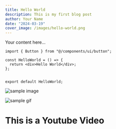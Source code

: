 ```yaml
---
title: Hello World
description: This is my first blog post
author: Your Name
date: "2024-03-19"
cover_image: /images/hello-world.png
---
```


Your content here... 

```tsx
import { Button } from "@/components/ui/button";

const HelloWorld = () => {
  return <div>Hello World</div>;
};


export default HelloWorld;
```


![sample image](/images/example.png)



<div className="flex justify-center">
  <img src="/images/sample-gif.gif" alt="sample gif" className="max-w-full" />
</div>



# This is a Youtube Video

<YouTubeVideo videoId="pxVeOkOVr2w" />